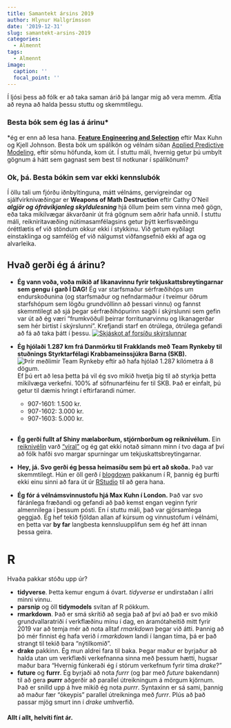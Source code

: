 ```yaml
---
title: Samantekt ársins 2019
author: Hlynur Hallgrímsson
date: '2019-12-31'
slug: samantekt-arsins-2019
categories:
  - Almennt
tags:
  - Almennt
image:
  caption: ''
  focal_point: ''
---
```


Í ljósi þess að fólk er að taka saman árið þá langar mig að vera memm. Ætla að reyna að halda þessu stuttu og skemmtilegu.

### Besta bók sem ég las á árinu*

\*ég er enn að lesa hana. [**Feature Engineering and Selection**](http://feat.engineering) eftir Max Kuhn og Kjell Johnson. Besta bók um spálíkön og vélnám síðan [Applied Predictive Modeling](http://appliedpredictivemodeling.com/), eftir sömu höfunda, kom út. Í stuttu máli, hvernig getur þú umbylt gögnum á hátt sem gagnast sem best til notkunar í spálíkönum? 

### Ok, þá. Besta bókin sem var ekki kennslubók

Í öllu tali um fjórðu iðnbyltinguna, mátt vélnáms, gervigreindar og sjálfvirknivæðingar er **Weapons of Math Destruction** eftir Cathy O'Neil ***algjör og ófrávíkjanleg skyldulesning*** hjá öllum þeim sem vinna með gögn, eða taka mikilvægar ákvarðanir út frá gögnum sem aðrir hafa unnið. Í stuttu máli, reikniritavæðing nútímasamfélagsins getur þýtt kerfisvæðingu óréttlætis ef við stöndum okkur ekki í stykkinu. Við getum eyðilagt einstaklinga og samfélög ef við nálgumst viðfangsefnið ekki af aga og alvarleika.

## Hvað gerði ég á árinu? 

* **Ég vann voða, voða mikið af líkanavinnu fyrir tekjuskattsbreytingarnar sem gengu í garð Í DAG!** Ég var starfsmaður sérfræðihóps um endurskoðunina (og starfsmaður og nefndarmaður í tveimur öðrum starfshópum sem lögðu grundvöllinn að þessari vinnu) og fannst skemmtilegt að sjá þegar sérfræðihópurinn sagði í skýrslunni sem gefin var út að ég væri "frumkvöðull þeirrar forritunarvinnu og líkanagerðar sem hér birtist í skýrslunni". Krefjandi starf en ótrúlega, ótrúlega gefandi að fá að taka þátt í þessu. 
[ ![Skjáskot af forsíðu skýrslunnar](/post/2019-12-31-samantekt-arsins-2019_files/skyrsla.PNG)](https://www.stjornarradid.is/lisalib/getfile.aspx?itemid=1e217960-3912-11e9-9432-005056bc530c)

* **Ég hjólaði 1.287 km frá Danmörku til Frakklands með Team Rynkeby til stuðnings Styrktarfélagi Krabbameinssjúkra Barna (SKB).** 
![Þrír meðlimir Team Rynkeby eftir að hafa hjólað 1.287 kílómetra á 8 dögum.](/post/2019-12-31-samantekt-arsins-2019_files/rynkeby_nota.jpg)
Ef þú ert að lesa þetta þá vil ég svo mikið hvetja þig til að styrkja þetta mikilvæga verkefni. 100% af söfnunarféinu fer til SKB. Það er einfalt, þú getur til dæmis hringt í eftirfarandi númer. 
  + 907-1601: 1.500 kr.
  + 907-1602: 3.000 kr.
  + 907-1603: 5.000 kr.<br><br>



* **Ég gerði fullt af Shiny mælaborðum, stjórnborðum og reiknivélum.** Ein [reiknivélin](https://hlynur.shinyapps.io/tekjuskattskerfi/) varð ["viral"](https://www.visir.is/g/2019190919752) og ég gat ekki notað símann minn í tvo daga af því að fólk hafði svo margar spurningar um tekjuskattsbreytingarnar. 

* **Hey, já. Svo gerði ég þessa heimasíðu sem þú ert að skoða.** Það var skemmtilegt. Hún er öll gerð í [blogdown](https://bookdown.org/yihui/blogdown/) pakkanum í R, þannig ég þurfti ekki einu sinni að fara út úr [RStudio](https://rstudio.com/) til að gera hana.

* **Ég fór á vélnámsvinnustofu hjá Max Kuhn í London.** Það var svo fáránlega fræðandi og gefandi að það kemst engan veginn fyrir almennilega í þessum pósti. En í stuttu máli, það var gjörsamlega geggjað. Ég hef tekið fjöldan allan af kúrsum og vinnustofum í vélnámi, en þetta var **by far** langbesta kennsluupplifun sem ég hef átt innan þessa geira. 

# R

Hvaða pakkar stóðu upp úr?

* **tidyverse**. Þetta kemur engum á óvart. *tidyverse* er undirstaðan í allri minni vinnu.
* **parsnip** og öll **tidymodels** svítan af R pökkum. 
* **rmarkdown**. Það er smá skrítið að segja það af því að það er svo mikið grundvallaratriði í verkflæðinu mínu í dag, en áramótaheitið mitt fyrir 2019 var að temja mér að nota alltaf *rmarkdown* þegar við átti. Þannig að þó mér finnist ég hafa verið í *rmarkdown* landi í langan tíma, þá er það strangt til tekið bara "nýtilkomið".  
* **drake** pakkinn. Ég mun aldrei fara til baka. Þegar maður er byrjaður að halda utan um verkflæði verkefnanna sinna með þessum hætti, hugsar maður bara "Hvernig fúnkeraði ég í stórum verkefnum fyrir tíma *drake*?" 
* **future** og **furrr**. Ég byrjaði að nota *furrr* (og þar með *future* bakendann) til að gera **purrr** aðgerðir að parallel útreikningum á mörgum kjörnum. Það er snilld upp á hve mikið ég nota *purrr*. Syntaxinn er sá sami, þannig að maður fær "ókeypis" parallel útreikninga með *furrr*. Plús að það passar mjög smurt inn í *drake* umhverfið. 

#### Allt í allt, helvíti fínt ár. 